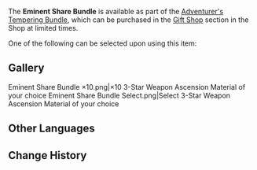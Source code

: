 {{Item Infobox
|id           = 115025
|image        = Item Eminent Share Bundle.png
|type         = Bundles
|invCategory  = Precious Items
|quality      = 3
|description  = The Guild will routinely give out materials of excellent quality, some of which possess limitless potential.<br /><br />Upon using this item, you may choose to obtain one of the following as a reward:
* [[Debris of Decarabian's City]]
* [[Boreal Wolf's Cracked Tooth]]
* [[Chains of the Dandelion Gladiator]]
* [[Lustrous Stone from Guyun]]
* [[Mist Veiled Mercury Elixir]]
* [[Piece of Aerosiderite]]
* [[Jeweled Branch of a Distant Sea]]
* [[Narukami's Joy]]
* [[Mask of the Tiger's Bite]]
* [[Iron Talisman of the Forest Dew]]
* [[Oasis Garden's Kindness]]
* [[Remnant Glow of Scorching Might]]
|source1      = [[Gift Shop]] in [[Adventurer's Tempering Bundle]]
}}
The '''Eminent Share Bundle''' is available as part of the [[Adventurer's Tempering Bundle]], which can be purchased in the [[Gift Shop]] section in the Shop at limited times.

One of the following can be selected upon using this item:
{{Card|Debris of Decarabian's City|1|show_caption=1}}{{Card|Boreal Wolf's Cracked Tooth|1|show_caption=1}}{{Card|Chains of the Dandelion Gladiator|1|show_caption=1}}{{Card|Lustrous Stone from Guyun|1|show_caption=1}}{{Card|Mist Veiled Mercury Elixir|1|show_caption=1}}{{Card|Piece of Aerosiderite|1|show_caption=1}}{{Card|Jeweled Branch of a Distant Sea|1|show_caption=1}}{{Card|Narukami's Joy|1|show_caption=1}}{{Card|Mask of the Tiger's Bite|1|show_caption=1}}{{Card|Iron Talisman of the Forest Dew|1|show_caption=1}}{{Card|Oasis Garden's Kindness|1|show_caption=1}}{{Card|Remnant Glow of Scorching Might|1|show_caption=1}}

==Gallery==
<gallery>
Eminent Share Bundle ×10.png|×10 3-Star Weapon Ascension Material of your choice
Eminent Share Bundle Select.png|Select 3-Star Weapon Ascension Material of your choice
</gallery>

==Other Languages==
{{Other Languages
|en      = Eminent Share Bundle
|zhs     = 良材分享包
|zhs_rm  = Liángcái Fēnxiǎng Bāo
|zht     = 良材分享包
|zht_rm  = Liángcái Fēnxiǎng Bāo
|zh_tl   = Quality Materials Sharing Bundle
|ja      = 良質材料シェアパック
|ja_rm   = Ryoushitsu Zairyou Shea Pakku
|ja_tl   = Quality Material Share Pack
|ko      = 재료 공유 패키지
|ko_rm   = Jaeryo Gong'yu Paekiji
|ko_tl   = Materials Sharing Package
|es      = Paquete de la sofisticación
|es_tl   = Package of Sophistication
|fr      = Pack de partage de matériaux
|fr_tl   = Material Share Pack
|ru      = Набор полезных материалов
|ru_tl   = Useful Materials Pack
|th      = แพ็กแบ่งปันไอเทม
|th_rm   = 
|th_tl   = 
|vi      = Gói Chia Sẻ Nguyên Liệu
|vi_tl   = 
|de      = Teilpaket mit nützlichen Materialien
|de_tl   = Partial Bundle with Useful Materials
|id      = Eminent Share Bundle
|pt      = Pacote de Compartilhamento
|pt_tl   = 
|tr      = Üstün Paylaşım Paketi
|tr_tl   = 
|it      = Bundle sofisticato
|it_tl   = 
}}

==Change History==
{{Change History|1.2}}